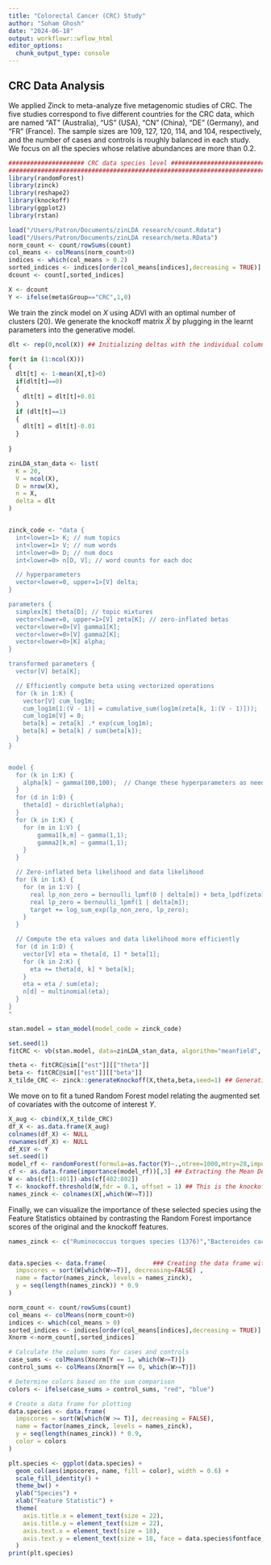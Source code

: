 ```yaml
---
title: "Colorectal Cancer (CRC) Study"
author: "Soham Ghosh"
date: "2024-06-18"
output: workflowr::wflow_html
editor_options:
  chunk_output_type: console
---
```


## CRC Data Analysis 

We applied Zinck to meta-analyze five metagenomic studies of CRC. The five studies correspond to five different countries for the CRC data, which are named "AT" (Australia), "US" (USA), "CN" (China), "DE" (Germany), and "FR" (France).  The sample sizes are 109, 127, 120, 114, and 104, respectively, and the number of cases and controls is roughly balanced in each study. We focus on all the species whose relative abundances are more than 0.2.

```r
##################### CRC data species level ##########################
#######################################################################
library(randomForest)
library(zinck)
library(reshape2)
library(knockoff)
library(ggplot2)
library(rstan)

load("/Users/Patron/Documents/zinLDA research/count.Rdata")
load("/Users/Patron/Documents/zinLDA research/meta.RData")
norm_count <- count/rowSums(count)
col_means <- colMeans(norm_count>0)
indices <- which(col_means > 0.2)
sorted_indices <- indices[order(col_means[indices],decreasing = TRUE)]
dcount <- count[,sorted_indices]

X <- dcount
Y <- ifelse(meta$Group=="CRC",1,0)
```

We train the zinck model on $X$ using ADVI with an optimal number of clusters (20). We generate the knockoff matrix $\tilde{X}$ by plugging in the learnt  parameters into the generative model.

```r
dlt <- rep(0,ncol(X)) ## Initializing deltas with the individual column sparsities

for(t in (1:ncol(X)))
{
  dlt[t] <- 1-mean(X[,t]>0)
  if(dlt[t]==0)
  {
    dlt[t] = dlt[t]+0.01
  }
  if (dlt[t]==1)
  {
    dlt[t] = dlt[t]-0.01
  }
  
}

zinLDA_stan_data <- list(
  K = 20,
  V = ncol(X),
  D = nrow(X),
  n = X,
  delta = dlt
)


zinck_code <- "data {
  int<lower=1> K; // num topics
  int<lower=1> V; // num words
  int<lower=0> D; // num docs
  int<lower=0> n[D, V]; // word counts for each doc

  // hyperparameters
  vector<lower=0, upper=1>[V] delta;
}

parameters {
  simplex[K] theta[D]; // topic mixtures
  vector<lower=0, upper=1>[V] zeta[K]; // zero-inflated betas
  vector<lower=0>[V] gamma1[K];
  vector<lower=0>[V] gamma2[K];
  vector<lower=0>[K] alpha;
}

transformed parameters {
  vector[V] beta[K];

  // Efficiently compute beta using vectorized operations
  for (k in 1:K) {
    vector[V] cum_log1m;
    cum_log1m[1:(V - 1)] = cumulative_sum(log1m(zeta[k, 1:(V - 1)]));
    cum_log1m[V] = 0;
    beta[k] = zeta[k] .* exp(cum_log1m);
    beta[k] = beta[k] / sum(beta[k]);
  }
}


model {
  for (k in 1:K) {
    alpha[k] ~ gamma(100,100);  // Change these hyperparameters as needed
  }
  for (d in 1:D) {
    theta[d] ~ dirichlet(alpha);
  }
  for (k in 1:K) {
    for (m in 1:V) {
        gamma1[k,m] ~ gamma(1,1);
        gamma2[k,m] ~ gamma(1,1);
    }
  }

  // Zero-inflated beta likelihood and data likelihood
  for (k in 1:K) {
    for (m in 1:V) {
      real lp_non_zero = bernoulli_lpmf(0 | delta[m]) + beta_lpdf(zeta[k, m] | gamma1[k, m], gamma2[k, m]);
      real lp_zero = bernoulli_lpmf(1 | delta[m]);
      target += log_sum_exp(lp_non_zero, lp_zero);
    }
  }

  // Compute the eta values and data likelihood more efficiently
  for (d in 1:D) {
    vector[V] eta = theta[d, 1] * beta[1];
    for (k in 2:K) {
      eta += theta[d, k] * beta[k];
    }
    eta = eta / sum(eta);
    n[d] ~ multinomial(eta);
  }
}
"

stan.model = stan_model(model_code = zinck_code)

set.seed(1)
fitCRC <- vb(stan.model, data=zinLDA_stan_data, algorithm="meanfield", iter=10000) ## Fitting the zinck model

theta <- fitCRC@sim[["est"]][["theta"]]
beta <- fitCRC@sim[["est"]][["beta"]]
X_tilde_CRC <- zinck::generateKnockoff(X,theta,beta,seed=1) ## Generating the knockoff copy
```

We move on to fit a tuned Random Forest model relating the augmented set of covariates with the outcome of interest $Y$.

```r
X_aug <- cbind(X,X_tilde_CRC) 
df_X <- as.data.frame(X_aug)
colnames(df_X) <- NULL
rownames(df_X) <- NULL
df_X$Y <- Y
set.seed(1)
model_rf <- randomForest(formula=as.factor(Y)~.,ntree=1000,mtry=28,importance=TRUE,data=as.matrix(df_X)) 
cf <- as.data.frame(importance(model_rf))[,3] ## Extracting the Mean Decrease in Impurities for each variable
W <- abs(cf[1:401])-abs(cf[402:802])
T <- knockoff.threshold(W,fdr = 0.1, offset = 1) ## This is the knockoff threshold
names_zinck <- colnames(X[,which(W>=T)])


```

Finally, we can visualize the importance of these selected species using the Feature Statistics obtained by contrasting the Random Forest importance scores of the original and the knockoff features.

```r

names_zinck <- c("Ruminococcus torques species (1376)","Bacteroides caccae species (1382)","Clostridium symbiosum species (1475)","Hungatella hathewayi species (0882)","Unknown Ruminococcus species (6664)","Unknown Clostridiales species (6105)",  "Parvimonas micra species (1145)","Unknown Clostridium species (5413)","Gemella morbillorum species (4513)","Unknown Clostridiales species (6009)","Clostridium clostridioforme species (0979)", "Peptostreptococcus stomatis species (4614)","Solobacterium moorei species (0531)","Fusobacterium nucleatum species (0776)")


data.species <- data.frame(             ### Creating the data frame with Feature Importance Statistics
  impscores = sort(W[which(W>=T)], decreasing=FALSE) , 
  name = factor(names_zinck, levels = names_zinck),
  y = seq(length(names_zinck)) * 0.9
)

norm_count <- count/rowSums(count)
col_means <- colMeans(norm_count>0)
indices <- which(col_means > 0)
sorted_indices <- indices[order(col_means[indices],decreasing = TRUE)]
Xnorm <-norm_count[,sorted_indices]

# Calculate the column sums for cases and controls
case_sums <- colMeans(Xnorm[Y == 1, which(W>=T)])
control_sums <- colMeans(Xnorm[Y == 0, which(W>=T)])

# Determine colors based on the sum comparison
colors <- ifelse(case_sums > control_sums, "red", "blue")

# Create a data frame for plotting
data.species <- data.frame(
  impscores = sort(W[which(W >= T)], decreasing = FALSE),
  name = factor(names_zinck, levels = names_zinck),
  y = seq(length(names_zinck)) * 0.9,
  color = colors
)

plt.species <- ggplot(data.species) +
  geom_col(aes(impscores, name, fill = color), width = 0.6) +
  scale_fill_identity() +
  theme_bw() +
  ylab("Species") +
  xlab("Feature Statistic") +
  theme(
    axis.title.x = element_text(size = 22),
    axis.title.y = element_text(size = 22),
    axis.text.x = element_text(size = 18),
    axis.text.y = element_text(size = 18, face = data.species$fontface) # Adjust fontface based on the condition
  )
print(plt.species)


```

